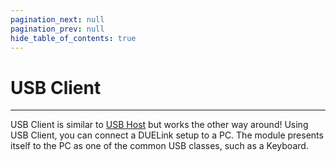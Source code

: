 ```yaml
---
pagination_next: null
pagination_prev: null
hide_table_of_contents: true
---
```



# USB Client

---

USB Client is similar to [USB Host](../com/usb-host) but works the other way around! Using USB Client, you can connect a DUELink setup to a PC. The module presents itself to the PC as one of the common USB classes, such as a Keyboard.
